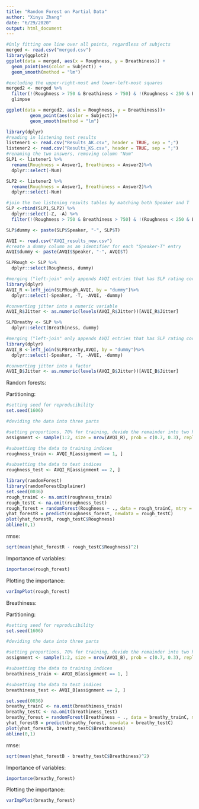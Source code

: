 ```yaml
---
title: "Random Forest on Partial Data"
author: "Xinyu Zhang"
date: "6/29/2020"
output: html_document
---
```


```r
#Only fitting one line over all points, regardless of subjects
merged <- read.csv("merged.csv")
library(ggplot2)
ggplot(data = merged, aes(x = Roughness, y = Breathiness)) + 
  geom_point(aes(color = Subject)) +
  geom_smooth(method = "lm")
```

```r
#excluding the upper-right-most and lower-left-most squares
merged2 <- merged %>% 
  filter(!(Roughness > 750 & Breathiness > 750) & !(Roughness < 250 & Breathiness <250)) %>%
  glimpse

ggplot(data = merged2, aes(x = Roughness, y = Breathiness))+
         geom_point(aes(color = Subject))+
         geom_smooth(method = "lm")

```

```r
library(dplyr)
#reading in listening test results
listener1 <- read.csv("Results_AK.csv", header = TRUE, sep = ";")
listener2 <- read.csv("Results_KS.csv", header = TRUE, sep = ";")
#renaming the two answers, removing column "Num"
SLP1 <- listener1 %>%
  rename(Roughness = Answer1, Breathiness = Answer2)%>%
  dplyr::select(-Num)

SLP2 <- listener2 %>%
  rename(Roughness = Answer1, Breathiness = Answer2)%>%
  dplyr::select(-Num)

#join the two listening results tables by matching both Speaker and T
SLP <-rbind(SLP1,SLP2) %>% 
  dplyr::select(-Z, -A) %>% 
  filter(!(Roughness > 750 & Breathiness > 750) & !(Roughness < 250 & Breathiness <250))

SLP$dummy <- paste(SLP$Speaker, "-", SLP$T)

AVQI <- read.csv("AVQI_results_new.csv")
#create a dummy column as an identifier for each "Speaker-T" entry
AVQI$dummy <- paste(AVQI$Speaker, "-", AVQI$T)

SLPRough <- SLP %>% 
  dplyr::select(Roughness, dummy)

#merging ("left-join" only appends AVQI entries that has SLP rating correspondents)
library(dplyr)
AVQI_R <-left_join(SLPRough,AVQI, by = "dummy")%>%
  dplyr::select(-Speaker, -T, -AVQI, -dummy)

#converting jitter into a numeric variable
AVQI_R$Jitter <- as.numeric(levels(AVQI_R$Jitter))[AVQI_R$Jitter]

SLPBreathy <- SLP %>% 
  dplyr::select(Breathiness, dummy)

#merging ("left-join" only appends AVQI entries that has SLP rating correspondents)
library(dplyr)
AVQI_B <-left_join(SLPBreathy,AVQI, by = "dummy")%>%
  dplyr::select(-Speaker, -T, -AVQI, -dummy)

#converting jitter into a factor
AVQI_B$Jitter <- as.numeric(levels(AVQI_B$Jitter))[AVQI_B$Jitter]

```

Random forests:

Partitioning:
```r
#setting seed for reproducibility
set.seed(1606)

#deviding the data into three parts

#setting proportions, 70% for training, devide the remainder into two halves
assignment <- sample(1:2, size = nrow(AVQI_R), prob = c(0.7, 0.3), replace = TRUE)

#subsetting the data to training indices
roughness_train <- AVQI_R[assignment == 1, ]

#subsetting the data to test indices
roughness_test <- AVQI_R[assignment == 2, ]
```

```r
library(randomForest)
library(randomForestExplainer)
set.seed(0036)
rough_trainC <- na.omit(roughness_train)
rough_testC <- na.omit(roughness_test)
rough_forest = randomForest(Roughness ~ ., data = rough_trainC, mtry = 2, importance = TRUE)
yhat_forestR = predict(roughness_forest, newdata = rough_testC)
plot(yhat_forestR, rough_testC$Roughness)
abline(0,1)
```

rmse:
```r
sqrt(mean(yhat_forestR - rough_testC$Roughness)^2)
```

Importance of variables:
```r
importance(rough_forest)
```
Plotting the importance:
```r
varImpPlot(rough_forest)
```


Breathiness:

Partitioning:
```r
#setting seed for reproducibility
set.seed(1606)

#deviding the data into three parts

#setting proportions, 70% for training, devide the remainder into two halves
assignment <- sample(1:2, size = nrow(AVQI_B), prob = c(0.7, 0.3), replace = TRUE)

#subsetting the data to training indices
breathiness_train <- AVQI_B[assignment == 1, ]

#subsetting the data to test indices
breathiness_test <- AVQI_B[assignment == 2, ]
```

```r
set.seed(0036)
breathy_trainC <- na.omit(breathiness_train)
breathy_testC <- na.omit(breathiness_test)
breathy_forest = randomForest(Breathiness ~ ., data = breathy_trainC, mtry = 2, importance = TRUE)
yhat_forestB = predict(breathy_forest, newdata = breathy_testC)
plot(yhat_forestB, breathy_testC$Breathiness)
abline(0,1)
```

rmse:
```r
sqrt(mean(yhat_forestB - breathy_testC$Breathiness)^2)
```

Importance of variables:
```r
importance(breathy_forest)
```

Plotting the importance:
```r
varImpPlot(breathy_forest)
```
